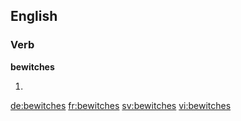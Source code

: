 ==English==

===Verb===
'''bewitches'''

# {{en-third-person singular of|bewitch}}

[[de:bewitches]]
[[fr:bewitches]]
[[sv:bewitches]]
[[vi:bewitches]]